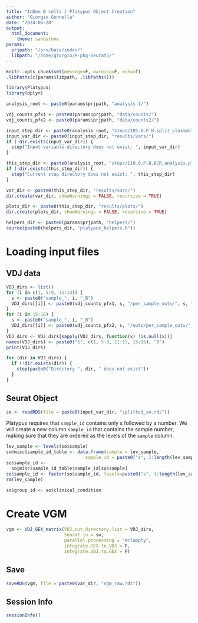 ```yaml
---
title: "InDen B cells | Platypus Object Creation"
author: "Giorgio Gonnella"
date: "2024-06-28"
output:
  html_document:
    theme: sandstone
params:
  prjpath: "/srv/baia/inden/"
  libpath: "/home/giorgio/R-pkg-Seurat5/"
---
```


```r
knitr::opts_chunk$set(message=F, warning=F, echo=T)
.libPaths(c(params$libpath, .libPaths()))

library(Platypus)
library(dplyr)

analysis_root <- paste0(params$prjpath, "analysis-1/")

vdj_counts_pfx1 <- paste0(params$prjpath, "data/counts/")
vdj_counts_pfx2 <- paste0(params$prjpath, "data/counts2/")

input_step_dir <- paste0(analysis_root, "steps/105.0.P.B.split_plasmablasts/")
input_var_dir <- paste0(input_step_dir, "results/vars/")
if (!dir.exists(input_var_dir)) {
  stop("Input variable directory does not exist: ", input_var_dir)
}

this_step_dir <- paste0(analysis_root, "steps/110.0.P.B.BCR_analysis.platypus/")
if (!dir.exists(this_step_dir)) {
  stop("Current step directory does not exist: ", this_step_dir)
}

var_dir <- paste0(this_step_dir, "results/vars/")
dir.create(var_dir, showWarnings = FALSE, recursive = TRUE)

plots_dir <- paste0(this_step_dir, "results/plots/")
dir.create(plots_dir, showWarnings = FALSE, recursive = TRUE)

helpers_dir <- paste0(params$prjpath, "helpers/")
source(paste0(helpers_dir, "platypus_helpers.R"))
```

# Loading input files

## VDJ data

```r
VDJ_dirs <- list()
for (i in c(1, 5:9, 11:13)) {
  s <- paste0("sample_", i, "_B")
  VDJ_dirs[[i]] <- paste0(vdj_counts_pfx1, s, "/per_sample_outs/", s, "/vdj_b")
}
for (i in 15:16) {
  s <- paste0("sample_", i, "_B")
  VDJ_dirs[[i]] <- paste0(vdj_counts_pfx2, s, "/outs/per_sample_outs/", s, "/vdj_b")
}
VDJ_dirs <- VDJ_dirs[sapply(VDJ_dirs, function(x) !is.null(x))]
names(VDJ_dirs) <- paste0("S", c(1, 5:9, 11:13, 15:16), "B")
print(VDJ_dirs)
```

```r
for (dir in VDJ_dirs) {
  if (!dir.exists(dir)) {
    stop(paste0("Directory ", dir, " does not exist"))
  }
}
```

## Seurat Object

```r
so <- readRDS(file = paste0(input_var_dir, "splitted_so.rds"))
```

Platypus requires that ``sample_id`` contains only s followed by a number.
We will create a new column ``sample_id`` that contains the sample number,
making sure that they are ordered as the levels of the ``sample`` column.

```r
lev_sample <- levels(so$sample)
so@misc$sample_id_table <- data.frame(sample = lev_sample,
                              sample_id = paste0("s", 1:length(lev_sample)))
so$sample_id <-
  so@misc$sample_id_table$sample_id[so$sample]
so$sample_id <- factor(so$sample_id, levels=paste0("s", 1:length(lev_sample)))
rm(lev_sample)
```

```r
so$group_id <- so$clinical_condition
```

# Create VGM

```r
vgm <- VDJ_GEX_matrix(VDJ.out.directory.list = VDJ_dirs,
                      Seurat.in = so,
                      parallel.processing = "mclapply",
                      integrate.GEX.to.VDJ = F,
                      integrate.VDJ.to.GEX = F)
```

## Save

```r
saveRDS(vgm, file = paste0(var_dir, "vgm_raw.rds"))
```

## Session Info

```r
sessionInfo()
```

